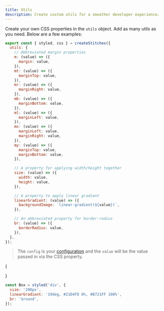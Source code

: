```yaml
---
title: Utils
description: Create custom utils for a smoother developer experience.
---
```


Create your own CSS properties in the `utils` object. Add as many utils as you need. Below are a few examples:

```jsx
export const { styled, css } = createStitches({
  utils: {
    // Abbreviated margin properties
    m: (value) => ({
      margin: value,
    }),
    mt: (value) => ({
      marginTop: value,
    }),
    mr: (value) => ({
      marginRight: value,
    }),
    mb: (value) => ({
      marginBottom: value,
    }),
    ml: (value) => ({
      marginLeft: value,
    }),
    mx: (value) => ({
      marginLeft: value,
      marginRight: value,
    }),
    my: (value) => ({
      marginTop: value,
      marginBottom: value,
    }),

    // A property for applying width/height together
    size: (value) => ({
      width: value,
      height: value,
    }),

    // A property to apply linear gradient
    linearGradient: (value) => ({
      backgroundImage: `linear-gradient(${value})`,
    }),

    // An abbreviated property for border-radius
    br: (value) => ({
      borderRadius: value,
    }),
  },
});
```

> The `config` is your [configuration](/docs/installation#create-your-config-file) and the `value` will be the value passed in via the CSS property.

{

<Preview>
  <Box
    css={{
      width: '200px',
      height: '200px',
      backgroundImage: 'linear-gradient(19deg, #21D4FD 0%, #B721FF 100%)',
      br: '$round',
    }}
  />
</Preview>
}

```jsx
const Box = styled('div', {
  size: '200px',
  linearGradient: '19deg, #21D4FD 0%, #B721FF 100%',
  br: '$round',
});
```
